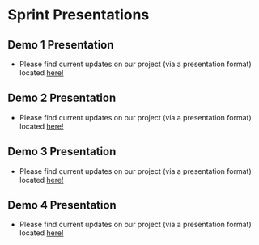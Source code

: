 # Sprint Presentations

## Demo 1 Presentation
- Please find current updates on our project (via a presentation format) located [here!](https://github.com/BU-CLOUD-S20/Cloud-native-deployments-of-bare-metal-high-performance-AI-workflows/blob/master/doc/Demo%201%20Presentation.pdf)


## Demo 2 Presentation
- Please find current updates on our project (via a presentation format) located [here!](https://github.com/BU-CLOUD-S20/Cloud-native-deployments-of-bare-metal-high-performance-AI-workflows/blob/master/doc/Sprint%202.pdf)

## Demo 3 Presentation
- Please find current updates on our project (via a presentation format) located [here!](https://docs.google.com/presentation/d/1J1rcBpyZu0A88GTx1C0yopMndCmbD5HWALDf6Gny4CQ/edit?usp=sharing)


## Demo 4 Presentation
- Please find current updates on our project (via a presentation format) located [here!](https://docs.google.com/presentation/d/1gs5QFrgoNj_c7xnKjkHb-d1UBYfYNZ12fyD629J4mVM/edit?usp=sharing)
